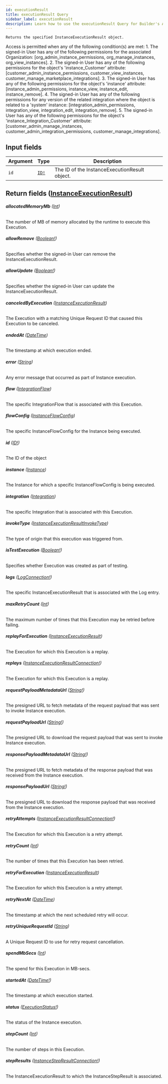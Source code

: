 ```yaml
---
id: executionResult
title: executionResult Query
sidebar_label: executionResult
description: Learn how to use the executionResult Query for Builder's API.
---
```


    Returns the specified InstanceExecutionResult object.

Access is permitted when any of the following condition(s) are met: 1. The signed-in User has any of the following permissions for the associated Organization: [org_admin_instance_permissions, org_manage_instances, org_view_instances]. 2. The signed-in User has any of the following permissions for the object's 'instance_Customer' attribute: [customer_admin_instance_permissions, customer_view_instances, customer_manage_marketplace_integrations]. 3. The signed-in User has any of the following permissions for the object's 'instance' attribute: [instance_admin_permissions, instance_view, instance_edit, instance_remove]. 4. The signed-in User has any of the following permissions for any version of the related integration where the object is related to a 'system' instance: [integration_admin_permissions, integration_view, integration_edit, integration_remove]. 5. The signed-in User has any of the following permissions for the object's 'instance_Integration_Customer' attribute: [customer_admin_manage_instances, customer_admin_integration_permissions, customer_manage_integrations].

## Input fields

| Argument | Type                              | Description                                   |
| -------- | --------------------------------- | --------------------------------------------- |
| `id`     | [`ID!`](/self-managed/composer/builder/api/schema/scalar/ID.mdx) | The ID of the InstanceExecutionResult object. |

## Return fields ([InstanceExecutionResult](/self-managed/composer/builder/api/schema/object/InstanceExecutionResult.mdx))

###### <b>allocatedMemoryMb</b> ([Int](/self-managed/composer/builder/api/schema/scalar/Int.mdx))

The number of MB of memory allocated by the runtime to execute this Execution.

###### <b>allowRemove</b> ([Boolean!](/self-managed/composer/builder/api/schema/scalar/Boolean.mdx))

Specifies whether the signed-in User can remove the InstanceExecutionResult.

###### <b>allowUpdate</b> ([Boolean!](/self-managed/composer/builder/api/schema/scalar/Boolean.mdx))

Specifies whether the signed-in User can update the InstanceExecutionResult.

###### <b>canceledByExecution</b> ([InstanceExecutionResult](/self-managed/composer/builder/api/schema/object/InstanceExecutionResult.mdx))

The Execution with a matching Unique Request ID that caused this Execution to be canceled.

###### <b>endedAt</b> ([DateTime](/self-managed/composer/builder/api/schema/scalar/DateTime.mdx))

The timestamp at which execution ended.

###### <b>error</b> ([String](/self-managed/composer/builder/api/schema/scalar/String.mdx))

Any error message that occurred as part of Instance execution.

###### <b>flow</b> ([IntegrationFlow](/self-managed/composer/builder/api/schema/object/IntegrationFlow.mdx))

The specific IntegrationFlow that is associated with this Execution.

###### <b>flowConfig</b> ([InstanceFlowConfig](/self-managed/composer/builder/api/schema/object/InstanceFlowConfig.mdx))

The specific InstanceFlowConfig for the Instance being executed.

###### <b>id</b> ([ID!](/self-managed/composer/builder/api/schema/scalar/ID.mdx))

The ID of the object

###### <b>instance</b> ([Instance](/self-managed/composer/builder/api/schema/object/Instance.mdx))

The Instance for which a specific InstanceFlowConfig is being executed.

###### <b>integration</b> ([Integration](/self-managed/composer/builder/api/schema/object/Integration.mdx))

The specific Integration that is associated with this Execution.

###### <b>invokeType</b> ([InstanceExecutionResultInvokeType](/self-managed/composer/builder/api/schema/enum/InstanceExecutionResultInvokeType.mdx))

The type of origin that this execution was triggered from.

###### <b>isTestExecution</b> ([Boolean!](/self-managed/composer/builder/api/schema/scalar/Boolean.mdx))

Specifies whether Execution was created as part of testing.

###### <b>logs</b> ([LogConnection!](/self-managed/composer/builder/api/schema/object/LogConnection.mdx))

The specific InstanceExecutionResult that is associated with the Log entry.

###### <b>maxRetryCount</b> ([Int](/self-managed/composer/builder/api/schema/scalar/Int.mdx))

The maximum number of times that this Execution may be retried before failing.

###### <b>replayForExecution</b> ([InstanceExecutionResult](/self-managed/composer/builder/api/schema/object/InstanceExecutionResult.mdx))

The Execution for which this Execution is a replay.

###### <b>replays</b> ([InstanceExecutionResultConnection!](/self-managed/composer/builder/api/schema/object/InstanceExecutionResultConnection.mdx))

The Execution for which this Execution is a replay.

###### <b>requestPayloadMetadataUrl</b> ([String!](/self-managed/composer/builder/api/schema/scalar/String.mdx))

The presigned URL to fetch metadata of the request payload that was sent to invoke Instance execution.

###### <b>requestPayloadUrl</b> ([String!](/self-managed/composer/builder/api/schema/scalar/String.mdx))

The presigned URL to download the request payload that was sent to invoke Instance execution.

###### <b>responsePayloadMetadataUrl</b> ([String!](/self-managed/composer/builder/api/schema/scalar/String.mdx))

The presigned URL to fetch metadata of the response payload that was received from the Instance execution.

###### <b>responsePayloadUrl</b> ([String!](/self-managed/composer/builder/api/schema/scalar/String.mdx))

The presigned URL to download the response payload that was received from the Instance execution.

###### <b>retryAttempts</b> ([InstanceExecutionResultConnection!](/self-managed/composer/builder/api/schema/object/InstanceExecutionResultConnection.mdx))

The Execution for which this Execution is a retry attempt.

###### <b>retryCount</b> ([Int](/self-managed/composer/builder/api/schema/scalar/Int.mdx))

The number of times that this Execution has been retried.

###### <b>retryForExecution</b> ([InstanceExecutionResult](/self-managed/composer/builder/api/schema/object/InstanceExecutionResult.mdx))

The Execution for which this Execution is a retry attempt.

###### <b>retryNextAt</b> ([DateTime](/self-managed/composer/builder/api/schema/scalar/DateTime.mdx))

The timestamp at which the next scheduled retry will occur.

###### <b>retryUniqueRequestId</b> ([String](/self-managed/composer/builder/api/schema/scalar/String.mdx))

A Unique Request ID to use for retry request cancellation.

###### <b>spendMbSecs</b> ([Int](/self-managed/composer/builder/api/schema/scalar/Int.mdx))

The spend for this Execution in MB-secs.

###### <b>startedAt</b> ([DateTime!](/self-managed/composer/builder/api/schema/scalar/DateTime.mdx))

The timestamp at which execution started.

###### <b>status</b> ([ExecutionStatus!](/self-managed/composer/builder/api/schema/enum/ExecutionStatus.mdx))

The status of the Instance execution.

###### <b>stepCount</b> ([Int](/self-managed/composer/builder/api/schema/scalar/Int.mdx))

The number of steps in this Execution.

###### <b>stepResults</b> ([InstanceStepResultConnection!](/self-managed/composer/builder/api/schema/object/InstanceStepResultConnection.mdx))

The InstanceExecutionResult to which the InstanceStepResult is associated.

